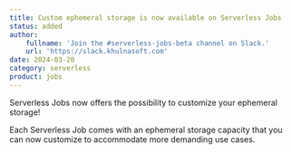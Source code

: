 ```yaml
---
title: Custom ephemeral storage is now available on Serverless Jobs
status: added
author:
    fullname: 'Join the #serverless-jobs-beta channel on Slack.'
    url: 'https://slack.khulnasoft.com'
date: 2024-03-20
category: serverless
product: jobs
---
```


Serverless Jobs now offers the possibility to customize your ephemeral storage! 

Each Serverless Job comes with an ephemeral storage capacity that you can now customize to accommodate more demanding use cases.

